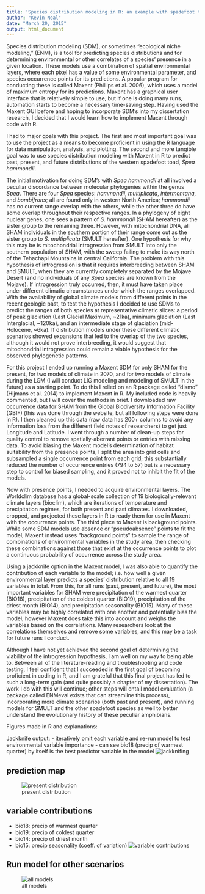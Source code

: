 ```yaml
---
title: 'Species distribution modeling in R: an example with spadefoot toads'
author: "Kevin Neal"
date: "March 20, 2015"
output: html_document
---
```


Species distribution modeling (SDM), or sometimes "ecological niche modeling," (ENM), is a tool for predicting species distributions and for determining environmental or other correlates of a species' presence in a given location. These models use a combination of spatial environmental layers, where each pixel has a value of some environmental parameter, and species occurrence points for its predictions. A popular program for conducting these is called Maxent (Phillips et al. 2006), which uses a model of maximum entropy for its predictions. Maxent has a graphical user interface that is relatively simple to use, but if one is doing many runs, automation starts to become a necessary time-saving step. Having used the Maxent GUI before and hoping to incorporate SDM's into my dissertation research, I decided that I would learn how to implement Maxent through code with R.

I had to major goals with this project. The first and most important goal was to use the project as a means to become proficient in using the R language for data manipulation, analysis, and plotting. The second and more tangible goal was to use species distribution modeling with Maxent in R to predict past, present, and future distributions of the western spadefoot toad, *Spea hammondii*.

The initial motivation for doing SDM's with *Spea hammondii* at all involved a peculiar discordance between molecular phylogenies within the genus *Spea*. There are four *Spea* species: *hammondii*, *multiplicata*, *intermontana*, and *bombifrons*; all are found only in western North America; *hammondii* has no current range overlap with the others, while the other three do have some overlap throughout their respective ranges. In a phylogeny of eight nuclear genes, one sees a pattern of *S. hammondii* (SHAM hereafter) as the sister group to the remaining three. However, with mitochondrial DNA, all SHAM individuals in the southern portion of their range come out as the sister group to *S. multiplicata* (SMULT hereafter). One hypothesis for why this may be is mitochondrial introgression from SMULT into only the southern population of SHAM, with the sweep failing to make its way north of the Tehachapi Mountains in central California. The problem with this hypothesis of introgression is that it requires interbreeding between SHAM and SMULT, when they are currently completely separated by the Mojave Desert (and no individuals of any *Spea* species are known from the Mojave). If introgression truly occurred, then, it must have taken place under different climatic circumstances under which the ranges overlapped. With the availability of global climate models from different points in the recent geologic past, to test the hypothesis I decided to use SDMs to predict the ranges of both species at representative climatic slices: a period of peak glaciation (Last Glacial Maximum, ~21ka), minimum glaciation (Last Interglacial, ~120ka), and an intermediate stage of glaciation (mid-Holocene, ~6ka). If distribution models under these different climatic scenarios showed expansions that led to the overlap of the two species, although it would not prove interbreeding, it would suggest that mitochondrial introgression could remain a viable hypothesis for the observed phylogenetic patterns.

For this project I ended up running a Maxent SDM for only SHAM for the present, for two models of climate in 2070, and for two models of climate during the LGM (I will conduct LIG modeling and modeling of SMULT in the future) as a starting point. To do this I relied on an R package called "dismo" (Hijmans et al. 2014) to implement Maxent in R. My included code is heavily commented, but I will cover the methods in brief. I downloaded raw occurrence data for SHAM from the Global Biodiversity Information Facility (GBIF) (this was done through the website, but all following steps were done in R). I then cleaned up this data (raw data has 200+ columns to avoid any information loss from the different field notes of researchers) to get just Longitude and Latitude. I went through a number of clean-up steps for quality control to remove spatially-aberrant points or entries with missing data. To avoid biasing the Maxent model's determination of habitat suitability from the presence points, I split the area into grid cells and subsampled a single occurrence point from each grid; this substantially reduced the number of occurrence entries (794 to 57) but is a necessary step to control for biased sampling, and it proved not to inhibit the fit of the models.

Now with presence points, I needed to acquire environmental layers. The Worldclim database has a global-scale collection of 19 biologically-relevant climate layers (bioclim), which are iterations of temperature and precipitation regimes, for both present and past climates. I downloaded, cropped, and projected these layers in R to ready them for use in Maxent with the occurrence points. The third piece to Maxent is background points. While some SDM models use absence or "pseudoabsence" points to fit the model, Maxent instead uses "background points" to sample the range of combinations of environmental variables in the study area, then checking these combinations against those that exist at the occurrence points to plot a continuous probability of occurrence across the study area.

Using a jackknife option in the Maxent model, I was also able to quantify the contribution of each variable to the model; i.e. how well a given environmental layer predicts a species' distribution relative to all 19 variables in total. From this, for all runs (past, present, and future), the most important variables for SHAM were precipitation of the warmest quarter (BIO18), precipitation of the coldest quarter (BIO19), precipitation of the driest month (BIO14), and precipitation seasonality (BIO15). Many of these variables may be highly correlated with one another and potentially bias the model, however Maxent does take this into account and weighs the variables based on the correlations. Many researchers look at the correlations themselves and remove some variables, and this may be a task for future runs I conduct.

Although I have not yet achieved the second goal of determining the viability of the introgression hypothesis, I am well on my way to being able to. Between all of the literature-reading and troubleshooting and code testing, I feel confident that I succeeded in the first goal of becoming proficient in coding in R, and I am grateful that this final project has led to such a long-term gain (and quite possibly a chapter of my dissertation). The work I do with this will continue; other steps will entail model evaluation (a package called ENMeval exists that can streamline this process), incorporating more climate scenarios (both past and present), and running models for SMULT and the other spadefoot species as well to better understand the evolutionary history of these peculiar amphibians.

Figures made in R and explanations:

Jackknife output:
- iteratively omit each variable and re-run model to test environmental variable importance
- can see bio18 (precip of warmest quarter) by itself is the best predictor variable in the model
![jackknifing](http://i.imgur.com/o4jH6lo.jpg?1)

## prediction map
![present distribution](http://i.imgur.com/HILCUgcl.png?1)

## variable contributions
- bio18: precip of warmest quarter
- bio19: precip of coldest quarter
- bio14: precip of driest month
- bio15: precip seasonality (coeff. of variation)
![variable contributions](http://i.imgur.com/bEe4FDc.png?1)

## Run model for other scenarios
![all models](http://i.imgur.com/ec6Ikpp.png?1)